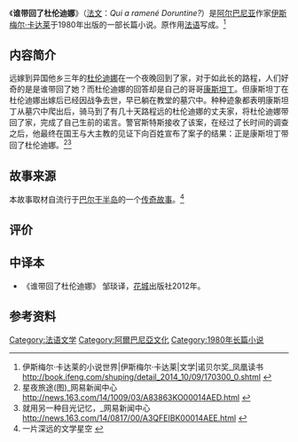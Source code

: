 《'''谁带回了杜伦迪娜'''》（[[法文|法文]]：''Qui a ramené Doruntine?''）是[[阿尔巴尼亚|阿尔巴尼亚]]作家[[伊斯梅尔·卡达莱|伊斯梅尔·卡达莱]]于1980年出版的一部长篇小说。原作用[[法语|法语]]写成。<ref>伊斯梅尔·卡达莱的小说世界|伊斯梅尔·卡达莱|文学|诺贝尔奖_凤凰读书 http://book.ifeng.com/shuping/detail_2014_10/09/170300_0.shtml {{Wayback|url=http://book.ifeng.com/shuping/detail_2014_10/09/170300_0.shtml |date=20141208083049 }}</ref>

== 内容简介 ==
远嫁到异国他乡三年的[[杜伦迪娜|杜伦迪娜]]在一个夜晚回到了家，对于如此长的路程，人们好奇的是是谁带回了她？而杜伦迪娜的回答却是自己的哥哥[[康斯坦丁|康斯坦丁]]。但康斯坦丁在杜伦迪娜出嫁后已经因战争去世，早已躺在教堂的墓穴中。种种迹象都表明康斯坦丁从墓穴中爬出后，骑马到了有几十天路程远的杜伦迪娜的丈夫家，将杜伦迪娜带回了家，完成了自己生前的诺言。警官斯特斯接收了该案，在经过了长时间的调查之后，他最终在国王与大主教的见证下向百姓宣布了案子的结果：正是康斯坦丁带回了杜伦迪娜。<ref>星夜旅途(图)_网易新闻中心 http://news.163.com/14/1009/03/A83863KO00014AED.html {{Wayback|url=http://news.163.com/14/1009/03/A83863KO00014AED.html |date=20141211090718 }}</ref><ref>就用另一种目光记忆，_网易新闻中心 http://news.163.com/14/0817/00/A3QFEIBK00014AEE.html {{Wayback|url=http://news.163.com/14/0817/00/A3QFEIBK00014AEE.html |date=20141211090710 }}</ref>

== 故事来源 ==
本故事取材自流行于[[巴尔干半岛|巴尔干半岛]]的一个[[传奇故事|传奇故事]]。<ref>一片深远的文学星空 {{cite web |url=http://bjrb.bjd.com.cn/html/2012-06/21/content_101622.htm |title=存档副本 |accessdate=2014-12-06 |deadurl=yes |archiveurl=https://web.archive.org/web/20141213101536/http://bjrb.bjd.com.cn/html/2012-06/21/content_101622.htm |archivedate=2014-12-13 }}</ref>

== 评价 ==

== 中译本 ==
* 《谁带回了杜伦迪娜》 邹琰译，[[花城|花城]]出版社2012年。

== 参考资料 ==
{{reflist}}
{{Ismail Kadare}}
[[Category:法语文学|Category:法语文学]]
[[Category:阿爾巴尼亞文化|Category:阿爾巴尼亞文化]]
[[Category:1980年长篇小说|Category:1980年长篇小说]]